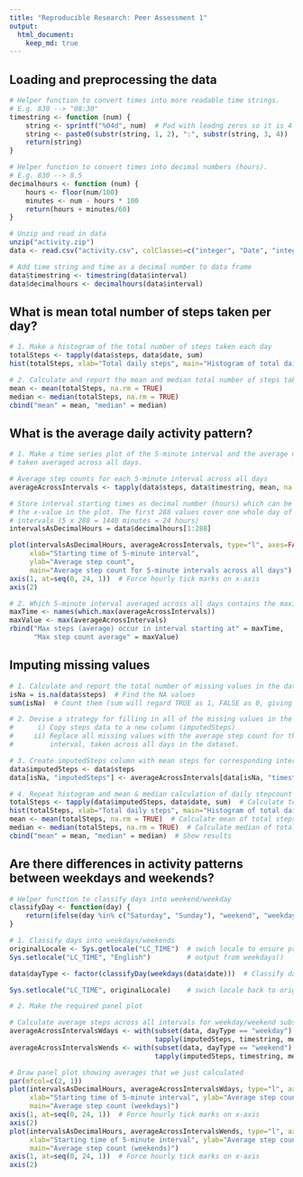 ```yaml
---
title: "Reproducible Research: Peer Assessment 1"
output: 
  html_document:
    keep_md: true
---
```



## Loading and preprocessing the data
```r
# Helper function to convert times into more readable time strings.
# E.g. 830 --> "08:30"
timestring <- function (num) {
    string <- sprintf("%04d", num)  # Pad with leadng zeros so it is 4 digits long
    string <- paste0(substr(string, 1, 2), ":", substr(string, 3, 4))  # insert colon
    return(string)
}

# Helper function to convert times into decimal numbers (hours).
# E.g. 830 --> 8.5
decimalhours <- function (num) {
    hours <- floor(num/100)
    minutes <- num - hours * 100
    return(hours + minutes/60)
}

# Unzip and read in data
unzip("activity.zip")
data <- read.csv("activity.csv", colClasses=c("integer", "Date", "integer"))

# Add time string and time as a decimal number to data frame
data$timestring <- timestring(data$interval)
data$decimalhours <- decimalhours(data$interval)
```


## What is mean total number of steps taken per day?
```r
# 1. Make a histogram of the total number of steps taken each day
totalSteps <- tapply(data$steps, data$date, sum)
hist(totalSteps, xlab="Total daily steps", main="Histogram of total daily steps")

# 2. Calculate and report the mean and median total number of steps taken per day
mean <- mean(totalSteps, na.rm = TRUE)
median <- median(totalSteps, na.rm = TRUE)
cbind("mean" = mean, "median" = median)
```

## What is the average daily activity pattern?
```r
# 1. Make a time series plot of the 5-minute interval and the average number of steps
# taken averaged across all days.

# Average step counts for each 5-minute interval across all days
averageAcrossIntervals <- tapply(data$steps, data$timestring, mean, na.rm = TRUE)

# Store interval starting times as decimal number (hours) which can be used as
# the x-value in the plot. The first 288 values cover one whole day of 5-minute
# intervals (5 x 288 = 1440 minutes = 24 hours)
intervalsAsDecimalHours = data$decimalhours[1:288]

plot(intervalsAsDecimalHours, averageAcrossIntervals, type="l", axes=FALSE, 
     xlab="Starting time of 5-minute interval",
     ylab="Average step count",
     main="Average step count for 5-minute intervals across all days")
axis(1, at=seq(0, 24, 1))  # Force hourly tick marks on x-axis
axis(2)

# 2. Which 5-minute interval averaged across all days contains the maximum number of steps?
maxTime <- names(which.max(averageAcrossIntervals))
maxValue <- max(averageAcrossIntervals)
rbind("Max steps (average) occur in interval starting at" = maxTime,
      "Max step count average" = maxValue)
```

## Imputing missing values
```r
# 1. Calculate and report the total number of missing values in the dataset
isNa = is.na(data$steps)  # Find the NA values
sum(isNa)  # Count them (sum will regard TRUE as 1, FALSE as 0, giving number of NAs)

# 2. Devise a strategy for filling in all of the missing values in the dataset.
#      i) Copy steps data to a new column (imputedSteps)
#     ii) Replace all missing values with the average step count for the corresponding
#         interval, taken across all days in the dataset.

# 3. Create imputedSteps column with mean steps for corresponding interval taken over all days
data$imputedSteps <- data$steps
data[isNa, "imputedSteps"] <- averageAcrossIntervals[data[isNa, "timestring"]]

# 4. Repeat histogram and mean & median calculation of daily stepcount after imputing missing values
totalSteps <- tapply(data$imputedSteps, data$date, sum)  # Calculate total steps for each date
hist(totalSteps, xlab="Total daily steps", main="Histogram of total daily steps")
mean <- mean(totalSteps, na.rm = TRUE)  # Calculate mean of total steps across all days
median <- median(totalSteps, na.rm = TRUE)  # Calculate median of total steps across all days
cbind("mean" = mean, "median" = median)  # Show results

```


## Are there differences in activity patterns between weekdays and weekends?
```r
# Helper function to classify days into weekend/weekday
classifyDay <- function(day) {
    return(ifelse(day %in% c("Saturday", "Sunday"), "weekend", "weekday"))
}

# 1. Classify days into weekdays/weekends
originalLocale <- Sys.getlocale("LC_TIME")  # swich locale to ensure predictable 
Sys.setlocale("LC_TIME", "English")         # output from weekdays()

data$dayType <- factor(classifyDay(weekdays(data$date)))  # Classify days

Sys.setlocale("LC_TIME", originalLocale)    # swich locale back to original

# 2. Make the required panel plot

# Calculate average steps across all intervals for weekday/weekend subsets of data
averageAcrossIntervalsWdays <- with(subset(data, dayType == "weekday"), 
                                    tapply(imputedSteps, timestring, mean))
averageAcrossIntervalsWends <- with(subset(data, dayType == "weekend"), 
                                    tapply(imputedSteps, timestring, mean))

# Draw panel plot showing averages that we just calculated
par(mfcol=c(2, 1))
plot(intervalsAsDecimalHours, averageAcrossIntervalsWdays, type="l", axes=FALSE, 
     xlab="Starting time of 5-minute interval", ylab="Average step count",
     main="Average step count (weekdays)")
axis(1, at=seq(0, 24, 1))  # Force hourly tick marks on x-axis
axis(2)
plot(intervalsAsDecimalHours, averageAcrossIntervalsWends, type="l", axes=FALSE, 
     xlab="Starting time of 5-minute interval", ylab="Average step count",
     main="Average step count (weekends)")
axis(1, at=seq(0, 24, 1))  # Force hourly tick marks on x-axis
axis(2)

```
